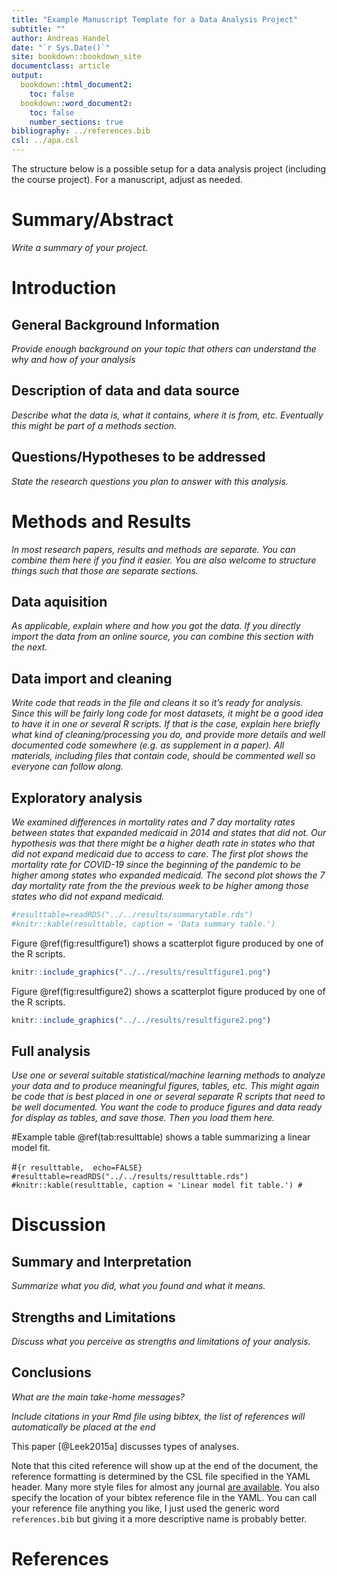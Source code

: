 ```yaml
---
title: "Example Manuscript Template for a Data Analysis Project"
subtitle: ""
author: Andreas Handel
date: "`r Sys.Date()`"
site: bookdown::bookdown_site
documentclass: article
output:
  bookdown::html_document2: 
    toc: false
  bookdown::word_document2: 
    toc: false
    number_sections: true
bibliography: ../references.bib
csl: ../apa.csl
---
```


The structure below is a possible setup for a data analysis project (including the course project). For a manuscript, adjust as needed.


# Summary/Abstract
_Write a summary of your project._


# Introduction 

## General Background Information
_Provide enough background on your topic that others can understand the why and how of your analysis_ 

## Description of data and data source
_Describe what the data is, what it contains, where it is from, etc. Eventually this might be part of a methods section._

## Questions/Hypotheses to be addressed
_State the research questions you plan to answer with this analysis._



# Methods and Results

_In most research papers, results and methods are separate. You can combine them here if you find it easier. You are also welcome to structure things such that those are separate sections._


## Data aquisition
_As applicable, explain where and how you got the data. If you directly import the data from an online source, you can combine this section with the next._

## Data import and cleaning
_Write code that reads in the file and cleans it so it's ready for analysis. Since this will be fairly long code for most datasets, it might be a good idea to have it in one or several R scripts. If that is the case, explain here briefly what kind of cleaning/processing you do, and provide more details and well documented code somewhere (e.g. as supplement in a paper). All materials, including files that contain code, should be commented well so everyone can follow along._


## Exploratory analysis

_We examined differences in mortality rates and 7 day mortality rates between states that expanded medicaid in 2014 and states that did not. Our hypothesis was that there might be a higher death rate in states who that did not expand medicaid due to access to care. The first plot shows the mortality rate for COVID-19 since the beginning of the pandemic to be higher among states who expanded medicaid. The second plot shows the 7 day mortality rate from the the previous week to be higher among those states who did not expand medicaid. _





```r
#resulttable=readRDS("../../results/summarytable.rds")
#knitr::kable(resulttable, caption = 'Data summary table.')
```


Figure \@ref(fig:resultfigure1) shows a scatterplot figure produced by one of the R scripts.

```r
knitr::include_graphics("../../results/resultfigure1.png")
```
Figure \@ref(fig:resultfigure2) shows a scatterplot figure produced by one of the R scripts.
```r
knitr::include_graphics("../../results/resultfigure2.png")
```


## Full analysis

_Use one or several suitable statistical/machine learning methods to analyze your data and to produce meaningful figures, tables, etc. This might again be code that is best placed in one or several separate R scripts that need to be well documented. You want the code to produce figures and data ready for display as tables, and save those. Then you load them here._

#Example table \@ref(tab:resulttable) shows a table summarizing a linear model fit.

#```{r resulttable,  echo=FALSE}
#resulttable=readRDS("../../results/resulttable.rds")
#knitr::kable(resulttable, caption = 'Linear model fit table.')
#```


# Discussion

## Summary and Interpretation
_Summarize what you did, what you found and what it means._

## Strengths and Limitations
_Discuss what you perceive as strengths and limitations of your analysis._

## Conclusions
_What are the main take-home messages?_

_Include citations in your Rmd file using bibtex, the list of references will automatically be placed at the end_

This paper [@Leek2015a] discusses types of analyses. 

Note that this cited reference will show up at the end of the document, the reference formatting is determined by the CSL file specified in the YAML header. Many more style files for almost any journal [are available](https://www.zotero.org/styles). You also specify the location of your bibtex reference file in the YAML. You can call your reference file anything you like, I just used the generic word `references.bib` but giving it a more descriptive name is probably better.


# References



